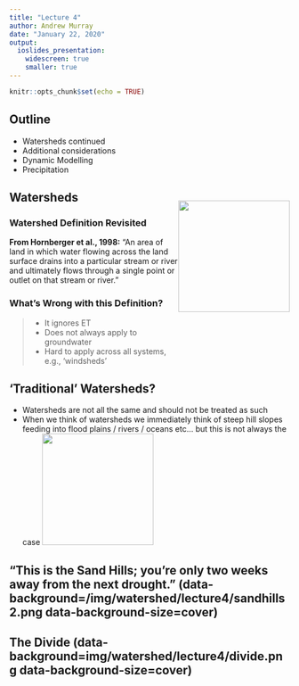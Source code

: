 ```yaml
---
title: "Lecture 4"
author: Andrew Murray
date: "January 22, 2020"
output:
  ioslides_presentation:
    widescreen: true
    smaller: true
---
```


```r
knitr::opts_chunk$set(echo = TRUE)
```

## Outline

- Watersheds continued
- Additional considerations
- Dynamic Modelling
- Precipitation

## Watersheds

### Watershed Definition Revisited

<div style= "float:right;position: relative; top: -80px;">
![](/img/watershed/lecture4/watershed.png){height=200px}
</div>

**From Hornberger et al., 1998:** “An area of land in which water flowing across the land surface drains into a particular stream or river and ultimately flows through a single point or outlet on that stream or river.”



### What's Wrong with this Definition?

> - It ignores ET
> - Does not always apply to groundwater
> - Hard to apply across all systems, e.g., ‘windsheds’

## 'Traditional' Watersheds?

- Watersheds are not all the same and should not be treated as such
- When we think of watersheds we immediately think of steep hill slopes feeding into flood plains / rivers / oceans etc... but this is not always the case
![](/img/watershed/lecture4/sandHills.png){height=200px}

## “This is the Sand Hills; you’re only two weeks away from the next drought.” (data-background=/img/watershed/lecture4/sandhills2.png data-background-size=cover)


## The Divide (data-background=img/watershed/lecture4/divide.png data-background-size=cover)
